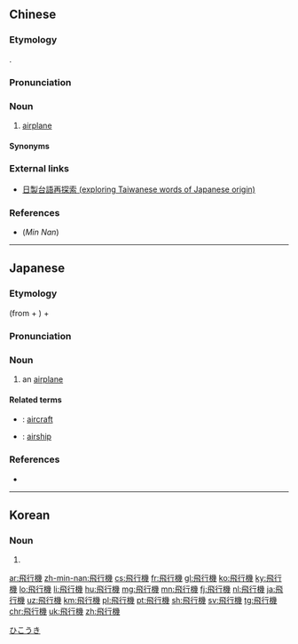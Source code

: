 {{also|飞行机}}
==Chinese==
{{zh-forms|s=飞行机|type=21|alt=飛龍機:hoe-lêng-ki; hui-; poe-; -nn̄g-}}

===Etymology===
{{wasei kango|飛%行%機|ひ%こう%き|airplane}}.

===Pronunciation===
{{zh-pron
|m=fēixíngjī
|c=fei1 hang4 gei1
|h=pfs=fî-hàng-kî/n:bî-hàng-kî/s:fî-yàng-kî/s:bî-yàng-kî/hì-kho-khí
|h_note=hì-kho-khí - from Japanese pronunciation
|mn=tp,kh,hc,tc:hoe-lêng-ki/lk,sx:hui-hêng-ki/tn:poe-lêng-ki/yl:hui-lêng-ki/mg:hoe-nn̄g-ki
|cat=n
}}

===Noun===
{{zh-noun}}

# {{lb|zh|Taiwanese Min Nan and Hakka|dated|_|in|_|Mandarin}} [[airplane]]

====Synonyms====
{{zh-dial|飛機}}

===External links===
* [http://www.twl.ncku.edu.tw/~uibun/act/2004/conf/poj/chuliau/lunbun/6%20tio-sun-bun.doc 日製台語再探索 (exploring Taiwanese words of Japanese origin)]

===References===
* (''Min Nan'') {{thcwd|5609}}

----

==Japanese==
{{ja-kanjitab|ひ|こう|き|yomi=on}}

===Etymology===
{{m|ja|飛行||aviation|tr=ひこう, hikō|sc=Jpan}}
(from {{m|ja|飛||fly|tr=ひ, hi|sc=Jpan}} + {{m|ja|行||go|tr=こう, kō|sc=Jpan}}) + {{m|ja|機||machine|tr=き, ki|sc=Jpan}}

===Pronunciation===
{{ja-pron|ひこうき|dev=1|acc=2|y=ko}}

===Noun===
{{ja-noun|count=機|ひこうき}}

# an [[airplane]]

====Related terms====
* {{ja-r|航空機|こうくうき}}: [[aircraft]]
* {{ja-r|飛行船|ひこうせん}}: [[airship]]

===References===
* {{R:OxfordJapanese}}

[[Category:Japanese basic words|ひこうき]]

----

==Korean==
{{ko-hanjatab}}

===Noun===
{{ko-noun|hj|hangeul=비행기}}

# {{hanja form of|비행기|[[airplane]]}}

[[ar:飛行機]]
[[zh-min-nan:飛行機]]
[[cs:飛行機]]
[[fr:飛行機]]
[[gl:飛行機]]
[[ko:飛行機]]
[[ky:飛行機]]
[[lo:飛行機]]
[[li:飛行機]]
[[hu:飛行機]]
[[mg:飛行機]]
[[mn:飛行機]]
[[fj:飛行機]]
[[nl:飛行機]]
[[ja:飛行機]]
[[uz:飛行機]]
[[km:飛行機]]
[[pl:飛行機]]
[[pt:飛行機]]
[[sh:飛行機]]
[[sv:飛行機]]
[[tg:飛行機]]
[[chr:飛行機]]
[[uk:飛行機]]
[[zh:飛行機]]